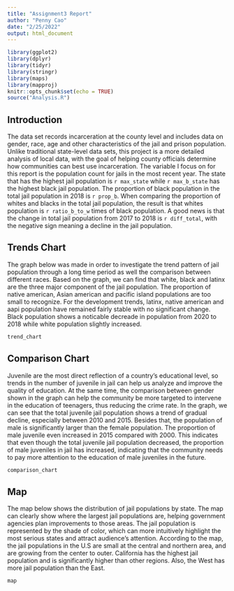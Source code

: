 ```yaml
---
title: "Assignment3 Report"
author: "Penny Cao"
date: "2/25/2022"
output: html_document
---
```


```r
library(ggplot2)
library(dplyr)
library(tidyr)
library(stringr)
library(maps)
library(mapproj)
knitr::opts_chunk$set(echo = TRUE)
source("Analysis.R")
```

## Introduction

The data set records incarceration at the county level and includes data on gender, race, age and other characteristics of the jail and prison population. Unlike traditional state-level data sets, this project is a more detailed analysis of local data, with the goal of helping county officials determine how communities can best use incarceration. The variable I focus on for this report is the population count for jails in the most recent year. The state that has the highest jail population is `r max_state` while `r max_b_state` has the highest black jail population. The proportion of black population in the total jail population in 2018 is `r prop_b`. When comparing the proportion of whites and blacks in the total jail population, the result is that whites population is `r ratio_b_to_w` times of black population. A good news is that the change in total jail population from 2017 to 2018 is `r diff_total`, with the negative sign meaning a decline in the jail population. 


## Trends Chart

The graph below was made in order to investigate the trend pattern of jail population through a long time period as well the comparison between different races. Based on the graph, we can find that white, black and latinx are the three major component of the jail population. The proportion of native american, Asian american and pacific island populations are too small to recognize. For the development trends, latinx, native american and aapi population have remained fairly stable with no significant change. Black population shows a noticable decreade in population from 2020 to 2018 while white population slightly increased. 

```r
trend_chart
```

## Comparison Chart

Juvenile are the most direct reflection of a country's educational level, so trends in the number of juvenile in jail can help us analyze and improve the quality of education. At the same time, the comparison between gender shown in the graph can help the community be more targeted to intervene in the education of teenagers, thus reducing the crime rate. In the graph, we can see that the total juvenile jail population shows a trend of gradual decline, especially between 2010 and 2015. Besides that, the population of male is significantly larger than the female population. The proportion of male juvenile even increased in 2015 compared with 2000. This indicates that even though the total juvenile jail population decreased, the proportion of male juveniles in jail has increased, indicating that the community needs to pay more attention to the education of male juveniles in the future.

```r
comparison_chart
```

## Map

The map below shows the distribution of jail populations by state. The map can clearly show where the largest jail populations are, helping government agencies plan improvements to those areas. The jail population is represented by the shade of color, which can more intuitively highlight the most serious states and attract audience's attention. According to the map, the jail populations in the U.S are small at the central and northern area, and are growing from the center to outer. California has the highest jail population and is significantly higher than other regions. Also, the West has more jail population than the East. 

```r
map
```







